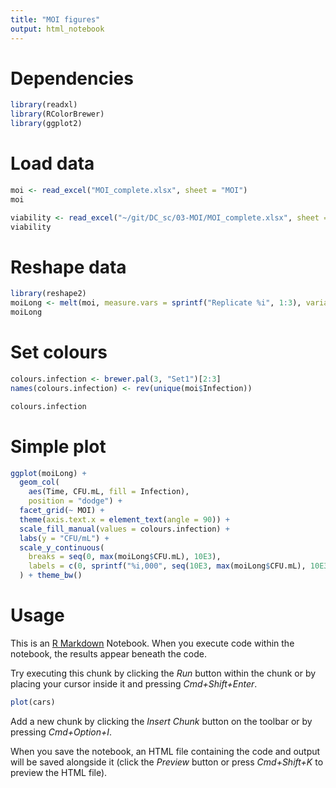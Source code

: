 ```yaml
---
title: "MOI figures"
output: html_notebook
---
```


# Dependencies

```r
library(readxl)
library(RColorBrewer)
library(ggplot2)
```


# Load data

```r
moi <- read_excel("MOI_complete.xlsx", sheet = "MOI")
moi
```

```r
viability <- read_excel("~/git/DC_sc/03-MOI/MOI_complete.xlsx", sheet = "Viability")
viability
```

# Reshape data

```r
library(reshape2)
moiLong <- melt(moi, measure.vars = sprintf("Replicate %i", 1:3), variable.name = "Replicate", value.name = "CFU.mL")
moiLong
```

# Set colours

```r
colours.infection <- brewer.pal(3, "Set1")[2:3]
names(colours.infection) <- rev(unique(moi$Infection))
```

```r
colours.infection
```


# Simple plot

```r
ggplot(moiLong) +
  geom_col(
    aes(Time, CFU.mL, fill = Infection),
    position = "dodge") +
  facet_grid(~ MOI) +
  theme(axis.text.x = element_text(angle = 90)) +
  scale_fill_manual(values = colours.infection) +
  labs(y = "CFU/mL") +
  scale_y_continuous(
    breaks = seq(0, max(moiLong$CFU.mL), 10E3),
    labels = c(0, sprintf("%i,000", seq(10E3, max(moiLong$CFU.mL), 10E3)/1E3))
  ) + theme_bw()
```


# Usage

This is an [R Markdown](http://rmarkdown.rstudio.com) Notebook. When you execute code within the notebook, the results appear beneath the code. 

Try executing this chunk by clicking the *Run* button within the chunk or by placing your cursor inside it and pressing *Cmd+Shift+Enter*. 

```r
plot(cars)
```

Add a new chunk by clicking the *Insert Chunk* button on the toolbar or by pressing *Cmd+Option+I*.

When you save the notebook, an HTML file containing the code and output will be saved alongside it (click the *Preview* button or press *Cmd+Shift+K* to preview the HTML file).
